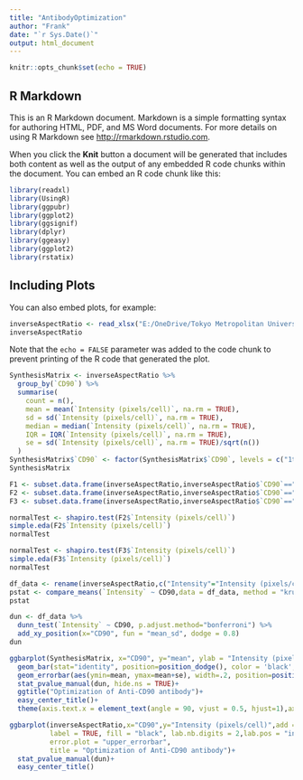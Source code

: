 ```yaml
---
title: "AntibodyOptimization"
author: "Frank"
date: "`r Sys.Date()`"
output: html_document
---
```


```r
knitr::opts_chunk$set(echo = TRUE)
```

## R Markdown

This is an R Markdown document. Markdown is a simple formatting syntax for authoring HTML, PDF, and MS Word documents. For more details on using R Markdown see <http://rmarkdown.rstudio.com>.

When you click the **Knit** button a document will be generated that includes both content as well as the output of any embedded R code chunks within the document. You can embed an R code chunk like this:

```r
library(readxl)
library(UsingR)
library(ggpubr)
library(ggplot2)
library(ggsignif)
library(dplyr)
library(ggeasy)
library(ggplot2)
library(rstatix)
```

## Including Plots

You can also embed plots, for example:

```r
inverseAspectRatio <- read_xlsx("E:/OneDrive/Tokyo Metropolitan University/Image Analysis/CD90Test.xlsx",sheet = 1)
inverseAspectRatio
```

Note that the `echo = FALSE` parameter was added to the code chunk to prevent printing of the R code that generated the plot.
```r
SynthesisMatrix <- inverseAspectRatio %>%
  group_by(`CD90`) %>%
  summarise(
    count = n(),
    mean = mean(`Intensity (pixels/cell)`, na.rm = TRUE),
    sd = sd(`Intensity (pixels/cell)`, na.rm = TRUE),
    median = median(`Intensity (pixels/cell)`, na.rm = TRUE),
    IQR = IQR(`Intensity (pixels/cell)`, na.rm = TRUE),
    se = sd(`Intensity (pixels/cell)`, na.rm = TRUE)/sqrt(n())
  )
SynthesisMatrix$`CD90` <- factor(SynthesisMatrix$`CD90`, levels = c("1to50","1to100","1to200"))
SynthesisMatrix
```

```r
F1 <- subset.data.frame(inverseAspectRatio,inverseAspectRatio$`CD90`=="1to50")
F2 <- subset.data.frame(inverseAspectRatio,inverseAspectRatio$`CD90`=="1to100")
F3 <- subset.data.frame(inverseAspectRatio,inverseAspectRatio$`CD90`=="1to200")
```

```r
normalTest <- shapiro.test(F2$`Intensity (pixels/cell)`)
simple.eda(F2$`Intensity (pixels/cell)`)
normalTest
```

```r
normalTest <- shapiro.test(F3$`Intensity (pixels/cell)`)
simple.eda(F3$`Intensity (pixels/cell)`)
normalTest
```
```r
df_data <- rename(inverseAspectRatio,c("Intensity"="Intensity (pixels/cell)"))
pstat <- compare_means(`Intensity` ~ CD90,data = df_data, method = "kruskal.test")
pstat
```
```r
dun <- df_data %>%
  dunn_test(`Intensity` ~ CD90, p.adjust.method="bonferroni") %>%
  add_xy_position(x="CD90", fun = "mean_sd", dodge = 0.8)
dun
```

```r
ggbarplot(SynthesisMatrix, x="CD90", y="mean", ylab = "Intensity (pixels/cell)", palette = "jco", label = TRUE)+ 
  geom_bar(stat="identity", position=position_dodge(), color = 'black', size = 1)+
  geom_errorbar(aes(ymin=mean, ymax=mean+se), width=.2, position=position_dodge(.9), size = 1)+
  stat_pvalue_manual(dun, hide.ns = TRUE)+
  ggtitle("Optimization of Anti-CD90 antibody")+
  easy_center_title()+ 
  theme(axis.text.x = element_text(angle = 90, vjust = 0.5, hjust=1),axis.line = element_line(size = 0.9), axis.ticks = element_line(size = 0.9))
```

```r
ggbarplot(inverseAspectRatio,x="CD90",y="Intensity (pixels/cell)",add = "mean_se",  
          label = TRUE, fill = "black", lab.nb.digits = 2,lab.pos = "in", lab.col = "white", lab.size = 4.5, 
          error.plot = "upper_errorbar", 
          title = "Optimization of Anti-CD90 antibody")+
  stat_pvalue_manual(dun)+
  easy_center_title()
```

